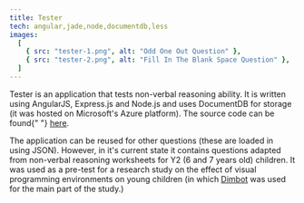 ```yaml
---
title: Tester
tech: angular,jade,node,documentdb,less
images:
  [
    { src: "tester-1.png", alt: "Odd One Out Question" },
    { src: "tester-2.png", alt: "Fill In The Blank Space Question" },
  ]
---
```


Tester is an application that tests non-verbal reasoning ability. It is written using AngularJS, Express.js and Node.js and uses DocumentDB for storage (it was hosted on Microsoft's Azure platform). The source code can be found{" "} <a href="https://github.com/simonrose121/tester" target="_blank">here</a>.

The application can be reused for other questions (these are loaded in using JSON). However, in it's current state it contains questions adapted from non-verbal reasoning worksheets for Y2 (6 and 7 years old) children. It was used as a pre-test for a research study on the effect of visual programming environments on young children (in which <a href="/projects/dimbot">Dimbot</a> was used for the main part of the study.)
